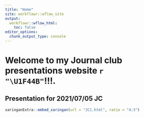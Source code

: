 ```yaml
---
title: "Home"
site: workflowr::wflow_site
output:
  workflowr::wflow_html:
    toc: false
editor_options:
  chunk_output_type: console
---
```


# Welcome to my Journal club presentations website `r "\U1F44B"`!!!.

## Presentation for 2021/07/05 JC

```r
xaringanExtra::embed_xaringan(url = "JC1.html", ratio = "4:3")
```
